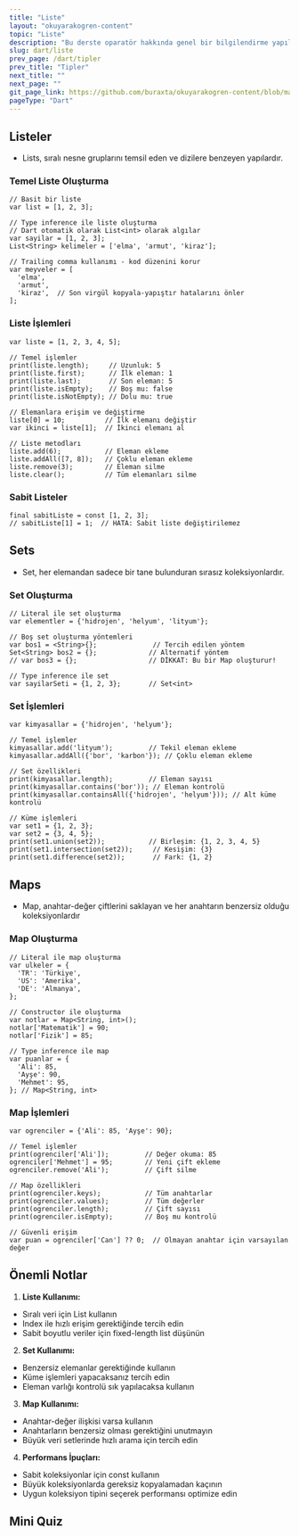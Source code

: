 ```yaml
---
title: "Liste"
layout: "okuyarakogren-content"
topic: "Liste"
description: "Bu derste oparatör hakkında genel bir bilgilendirme yapılmaktadır."
slug: dart/liste
prev_page: /dart/tipler
prev_title: "Tipler"
next_title: ""
next_page: ""
git_page_link: https://github.com/buraxta/okuyarakogren-content/blob/master/400-dart/9_.mdx
pageType: "Dart"
---
```


## Listeler

- Lists, sıralı nesne gruplarını temsil eden ve dizilere benzeyen yapılardır.

### Temel Liste Oluşturma

```
// Basit bir liste
var list = [1, 2, 3];

// Type inference ile liste oluşturma
// Dart otomatik olarak List<int> olarak algılar
var sayilar = [1, 2, 3];
List<String> kelimeler = ['elma', 'armut', 'kiraz'];

// Trailing comma kullanımı - kod düzenini korur
var meyveler = [
  'elma',
  'armut',
  'kiraz',  // Son virgül kopyala-yapıştır hatalarını önler
];
```

### Liste İşlemleri

```
var liste = [1, 2, 3, 4, 5];

// Temel işlemler
print(liste.length);     // Uzunluk: 5
print(liste.first);      // İlk eleman: 1
print(liste.last);       // Son eleman: 5
print(liste.isEmpty);    // Boş mu: false
print(liste.isNotEmpty); // Dolu mu: true

// Elemanlara erişim ve değiştirme
liste[0] = 10;          // İlk elemanı değiştir
var ikinci = liste[1];  // İkinci elemanı al

// Liste metodları
liste.add(6);           // Eleman ekleme
liste.addAll([7, 8]);   // Çoklu eleman ekleme
liste.remove(3);        // Eleman silme
liste.clear();          // Tüm elemanları silme
```

### Sabit Listeler

```
final sabitListe = const [1, 2, 3];
// sabitListe[1] = 1;  // HATA: Sabit liste değiştirilemez
```

## Sets

- Set, her elemandan sadece bir tane bulunduran sırasız koleksiyonlardır.

### Set Oluşturma

```
// Literal ile set oluşturma
var elementler = {'hidrojen', 'helyum', 'lityum'};

// Boş set oluşturma yöntemleri
var bos1 = <String>{};              // Tercih edilen yöntem
Set<String> bos2 = {};             // Alternatif yöntem
// var bos3 = {};                  // DİKKAT: Bu bir Map oluşturur!

// Type inference ile set
var sayilarSeti = {1, 2, 3};       // Set<int>
```

### Set İşlemleri

```
var kimyasallar = {'hidrojen', 'helyum'};

// Temel işlemler
kimyasallar.add('lityum');         // Tekil eleman ekleme
kimyasallar.addAll({'bor', 'karbon'}); // Çoklu eleman ekleme

// Set özellikleri
print(kimyasallar.length);         // Eleman sayısı
print(kimyasallar.contains('bor')); // Eleman kontrolü
print(kimyasallar.containsAll({'hidrojen', 'helyum'})); // Alt küme kontrolü

// Küme işlemleri
var set1 = {1, 2, 3};
var set2 = {3, 4, 5};
print(set1.union(set2));           // Birleşim: {1, 2, 3, 4, 5}
print(set1.intersection(set2));     // Kesişim: {3}
print(set1.difference(set2));       // Fark: {1, 2}
```

## Maps

- Map, anahtar-değer çiftlerini saklayan ve her anahtarın benzersiz olduğu koleksiyonlardır

### Map Oluşturma

```
// Literal ile map oluşturma
var ulkeler = {
  'TR': 'Türkiye',
  'US': 'Amerika',
  'DE': 'Almanya',
};

// Constructor ile oluşturma
var notlar = Map<String, int>();
notlar['Matematik'] = 90;
notlar['Fizik'] = 85;

// Type inference ile map
var puanlar = {
  'Ali': 85,
  'Ayşe': 90,
  'Mehmet': 95,
}; // Map<String, int>
```

### Map İşlemleri

```
var ogrenciler = {'Ali': 85, 'Ayşe': 90};

// Temel işlemler
print(ogrenciler['Ali']);         // Değer okuma: 85
ogrenciler['Mehmet'] = 95;        // Yeni çift ekleme
ogrenciler.remove('Ali');         // Çift silme

// Map özellikleri
print(ogrenciler.keys);           // Tüm anahtarlar
print(ogrenciler.values);         // Tüm değerler
print(ogrenciler.length);         // Çift sayısı
print(ogrenciler.isEmpty);        // Boş mu kontrolü

// Güvenli erişim
var puan = ogrenciler['Can'] ?? 0;  // Olmayan anahtar için varsayılan değer
```

## Önemli Notlar

1. **Liste Kullanımı:**

- Sıralı veri için List kullanın
- Index ile hızlı erişim gerektiğinde tercih edin
- Sabit boyutlu veriler için fixed-length list düşünün

2. **Set Kullanımı:**

- Benzersiz elemanlar gerektiğinde kullanın
- Küme işlemleri yapacaksanız tercih edin
- Eleman varlığı kontrolü sık yapılacaksa kullanın

3. **Map Kullanımı:**

- Anahtar-değer ilişkisi varsa kullanın
- Anahtarların benzersiz olması gerektiğini unutmayın
- Büyük veri setlerinde hızlı arama için tercih edin

4. **Performans İpuçları:**

- Sabit koleksiyonlar için const kullanın
- Büyük koleksiyonlarda gereksiz kopyalamadan kaçının
- Uygun koleksiyon tipini seçerek performansı optimize edin

## Mini Quiz
